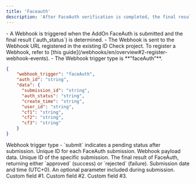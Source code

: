 ```yaml
---
title: 'Faceauth'
description: 'After FaceAuth verification is completed, the final result (`approved` or `rejected`) is automatically sent to the Webhook URL registered in the existing ID Check project, providing real-time notifications.'
---
```


<Note>
- A Webhook is triggered when the AddOn FaceAuth is submitted and the final result (`auth_status`) is determined.
- The Webhook is sent to the Webhook URL registered in the existing ID Check project. To register a Webhook, refer to [this guide](/webhooks/en/overview#2-register-webhook-events).
- The Webhook trigger type is **"faceAuth"**.
</Note>

```json faceauth-webhook-sample.json
{
    "webhook_trigger": "faceAuth",
    "auth_id": "string",
    "data": {
      "submission_id": "string",
      "auth_status": "string",
      "create_time": "string",
      "user_id": "string",
      "cf1": "string",
      "cf2": "string",
      "cf3": "string"
    }
}
```

<ResponseField name="webhook_trigger" type="string">
  Webhook trigger type - `submit` indicates a pending status after submission.
</ResponseField>

<ResponseField name="auth_id" type="string">
  Unique ID for each FaceAuth submission.
</ResponseField>

<ResponseField name="data" type="object">
   Webhook payload data.
  <Expandable title="Properties">
    <ResponseField name="submission_id" type="string">
      Unique ID of the specific submission.
    </ResponseField>
    <ResponseField name="auth_status" type="string">
      The final result of FaceAuth, returning either `approved` (success) or `rejected` (failure).
    </ResponseField>
    <ResponseField name="create_time" type="string">
      Submission date and time (UTC+0).
    </ResponseField>
    <ResponseField name="user_id" type="string">
      An optional parameter included during submission.
    </ResponseField>
    <ResponseField name="cf1" type="string">
      Custom field #1.
    </ResponseField>
    <ResponseField name="cf2" type="string">
      Custom field #2.
    </ResponseField>
    <ResponseField name="cf3" type="string">
      Custom field #3.
    </ResponseField>
  </Expandable>
</ResponseField>
